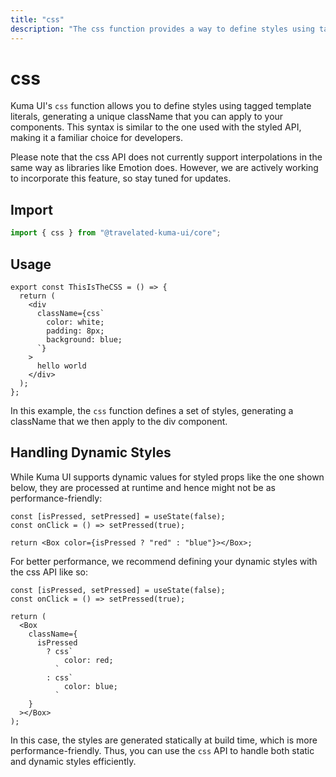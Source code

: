 ```yaml
---
title: "css"
description: "The css function provides a way to define styles using tagged template literals and generates a unique className that you can apply to your components. "
---
```



# css

Kuma UI's `css` function allows you to define styles using tagged template literals, generating a unique className that you can apply to your components. This syntax is similar to the one used with the styled API, making it a familiar choice for developers.

<Callout type="warning">
  Please note that the css API does not currently support interpolations in the
  same way as libraries like Emotion does. However, we are actively working to
  incorporate this feature, so stay tuned for updates.
</Callout>

## Import

```ts copy
import { css } from "@travelated-kuma-ui/core";
```

## Usage

<ExampleContainer>
  <ThisIsTheCSS />
</ExampleContainer>

```tsx copy
export const ThisIsTheCSS = () => {
  return (
    <div
      className={css`
        color: white;
        padding: 8px;
        background: blue;
      `}
    >
      hello world
    </div>
  );
};
```

In this example, the `css` function defines a set of styles, generating a className that we then apply to the div component.

## Handling Dynamic Styles

While Kuma UI supports dynamic values for styled props like the one shown below, they are processed at runtime and hence might not be as performance-friendly:

```tsx copy
const [isPressed, setPressed] = useState(false);
const onClick = () => setPressed(true);

return <Box color={isPressed ? "red" : "blue"}></Box>;
```

For better performance, we recommend defining your dynamic styles with the css API like so:

```tsx copy
const [isPressed, setPressed] = useState(false);
const onClick = () => setPressed(true);

return (
  <Box
    className={
      isPressed
        ? css`
            color: red;
          `
        : css`
            color: blue;
          `
    }
  ></Box>
);
```

In this case, the styles are generated statically at build time, which is more performance-friendly. Thus, you can use the `css` API to handle both static and dynamic styles efficiently.

